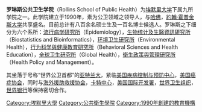 {{expand|time=2010-03-26T12:58:03+00:00}}
{{npov|time=2010-02-27T09:40:34+00:00}}
'''罗琳斯公共卫生学院'''（Rollins School of Public Health）为[[埃默里大学|埃默里大学]]下属九所学院之一。此学院建立于1990年，素为公卫领域之领导人，与[[哈佛|哈佛]]，[[約翰·霍普金斯大学|約翰·霍普金斯大学]]共享盛名。目前总计有八百余名硕士生及一百名博士候选人。罗琳斯之下细分为六个系所：[[流行病学研究所|流行病学研究所]]（Epidemiology），[[生物统计及生醫資訊研究所|生物统计及生醫資訊研究所]]（Biostatistics and Bioinformatics），[[环境卫生研究所|环境卫生研究所]]（Environmental Health），[[行为科学與健康教育研究所|行为科学與健康教育研究所]]（Behavioral Sciences and Health Education），[[全球卫生研究所|全球卫生研究所]]（Global Health），[[衛生政策與管理研究所|衛生政策與管理研究所]]（Health Policy and Management）。

其坐落于号称“世界公卫首都”的[[亚特兰大|亚特兰大]]，紧临[[美国疾病控制与预防中心|美国疾病控制与预防中心]]，[[美国癌症协会|美国癌症协会]]，同时与[[海外援助救援协会|海外援助救援协会]]，[[卡特中心|卡特中心]]，[[美国国际开发署|美国国际开发署]]，[[世界卫生组织|世界卫生组织]]，[[世界银行|世界银行]]等保持密切合作。

{{DEFAULTSORT:Rollins School of Public Health}}
[[Category:埃默里大學|Category:埃默里大學]]
[[Category:公共衛生學院|Category:公共衛生學院]]
[[Category:1990年創建的教育機構|Category:1990年創建的教育機構]]